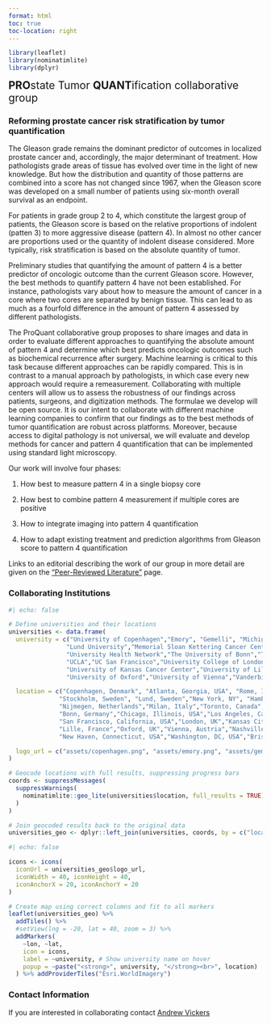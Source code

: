 ```yaml
---
format: html
toc: true
toc-location: right
---
```


```r
library(leaflet)
library(nominatimlite)
library(dplyr)
```

<div class="center-normal" style="font-size:1.5em"><strong>PRO</strong>state Tumor <strong>QUANT</strong>ification collaborative group</div>

### Reforming prostate cancer risk stratification by tumor quantification 

The Gleason grade remains the dominant predictor of outcomes in localized prostate cancer and, accordingly, the major determinant of treatment. How pathologists grade areas of tissue has evolved over time in the light of new knowledge. But how the distribution and quantity of those patterns are combined into a score has not changed since 1967, when the Gleason score was developed on a small number of patients using six-month overall survival as an endpoint.

For patients in grade group 2 to 4, which constitute the largest group of patients, the Gleason score is based on the relative proportions of indolent (patten 3) to more aggressive disease (pattern 4). In almost no other cancer are proportions used or the quantity of indolent disease considered. More typically, risk stratification is based on the absolute quantity of tumor.

Preliminary studies that quantifying the amount of pattern 4 is a better predictor of oncologic outcome than the current Gleason score. However, the best methods to quantify pattern 4 have not been established. For instance, pathologists vary about how to measure the amount of cancer in a core where two cores are separated by benign tissue. This can lead to as much as a fourfold difference in the amount of pattern 4 assessed by different pathologists.

The ProQuant collaborative group proposes to share images and data in order to evaluate different approaches to quantifying the absolute amount of pattern 4 and determine which best predicts oncologic outcomes such as biochemical recurrence after surgery. Machine learning is critical to this task because different approaches can be rapidly compared. This is in contrast to a manual approach by pathologists, in which case every new approach would require a remeasurement. Collaborating with multiple centers will allow us to assess the robustness of our findings across patients, surgeons, and digitization methods. The formulae we develop will be open source. It is our intent to collaborate with different machine learning companies to confirm that our findings as to the best methods of tumor quantification are robust across platforms. Moreover, because access to digital pathology is not universal, we will evaluate and develop methods for cancer and pattern 4 quantification that can be implemented using standard light microscopy.

Our work will involve four phases:

1) How best to measure pattern 4 in a single biopsy core

2) How best to combine pattern 4 measurement if multiple cores are positive

3) How to integrate imaging into pattern 4 quantification

4) How to adapt existing treatment and prediction algorithms from Gleason score to pattern 4 quantification

Links to an editorial describing the work of our group in more detail are given on the <a href="literature.qmd">“Peer-Reviewed Literature”</a> page.

### Collaborating Institutions{.center}

```r
#| echo: false

# Define universities and their locations
universities <- data.frame(
  university = c("University of Copenhagen","Emory", "Gemelli", "Michigan Medicine", "Karolinska Institute",
                "Lund University","Memorial Sloan Kettering Cancer Center", "Martini-Klinik","Radboud University Medical Center","San Rafaelle", 
                "University Health Network","The University of Bonn","The University of Chicago",
                "UCLA","UC San Francisco","University College of London",
                "University of Kansas Cancer Center","University of Lille Nord de France",
                "University of Oxford","University of Vienna","Vanderbilt","Yale", "Georgetown University Medical Center","Royal Brisbane and Women's Hospital","University Hospitals Leuven","Alfred Health","Amsterdam University Medical Center","University of San Carlos","University of Turku","Monash University","University Hospital of Zürich","Barts Cancer Institute","Northern Westchester Hospital","Urological Research Network"),

  location = c("Copenhagen, Denmark", "Atlanta, Georgia, USA", "Rome, Italy", "Ann Arbor, Michigan, USA", 
              "Stockholm, Sweden", "Lund, Sweden","New York, NY", "Hamburg, Germany",
              "Nijmegen, Netherlands","Milan, Italy","Toronto, Canada",
              "Bonn, Germany","Chicago, Illinois, USA","Los Angeles, California, USA",
              "San Francisco, California, USA","London, UK","Kansas City, Missouri, USA",
              "Lille, France","Oxford, UK","Vienna, Austria","Nashville, Tennessee, USA",
              "New Haven, Connecticut, USA","Washington, DC, USA","Brisbane, Australia","Leuven, Belgium","Melbourne, Australia","Amsterdam, Netherlands","Madrid, Spain","Turku, Finland","Melbourne, Australia","Zürich, Switzerland","London, UK","Mount Kisco, New York","Miami, Florida"),

  logo_url = c("assets/copenhagen.png", "assets/emory.png", "assets/gemelli.jfif.png", "assets/michigan.png", "assets/karolinska.png", "assets/lund.png","assets/mskcc.png","assets/martini.png","assets/radbound.png","assets/sanraf.png","assets/uhn.jpg","assets/Uni-Bonn.png","assets/chicago.png","assets/ucla.png","assets/ucsf.png","assets/ucl.png","assets/ku.png","assets/france.jpg","assets/oxford.png","assets/vienna.jpg","assets/vanderbilt.jpg","assets/yale.png", "assets/georgetown.jpg", "assets/brisbane.png", "assets/leuven.png", "assets/alfred.jpg", "assets/amsterdam.png", "assets/sancarlos.JPG", "assets/turku.png", "assets/monash.png", "assets/zurich.jpg", "assets/barts.jpg", "assets/nw.jpg", "assets/ur.png")
)

# Geocode locations with full results, suppressing progress bars
coords <- suppressMessages(
  suppressWarnings(
    nominatimlite::geo_lite(universities$location, full_results = TRUE)
  )
)

# Join geocoded results back to the original data
universities_geo <- dplyr::left_join(universities, coords, by = c("location" = "query"))
```


```r
#| echo: false

icons <- icons(
  iconUrl = universities_geo$logo_url,
  iconWidth = 40, iconHeight = 40,
  iconAnchorX = 20, iconAnchorY = 20
)

# Create map using correct columns and fit to all markers
leaflet(universities_geo) %>%
  addTiles() %>%
  #setView(lng = -20, lat = 40, zoom = 3) %>%
  addMarkers(
    ~lon, ~lat, 
    icon = icons,
    label = ~university, # Show university name on hover
    popup = ~paste("<strong>", university, "</strong><br>", location)
  ) %>% addProviderTiles("Esri.WorldImagery")
```


### Contact Information
 If you are interested in collaborating contact <a href="mailto:vickersa@mskcc.org">Andrew Vickers</a>